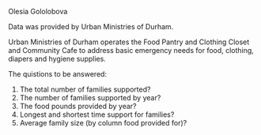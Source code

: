 Olesia Gololobova

Data was provided by Urban Ministries of Durham.

Urban Ministries of Durham operates the Food Pantry and Clothing Closet and Community Cafe to address basic emergency needs for food, clothing, diapers and hygiene supplies.

The quistions to be answered:

1. The total number of families supported?
2. The number of families supported by year?
3. The food pounds provided by year?
4. Longest and shortest time support for families?
5. Average family size (by column food provided for)? 


